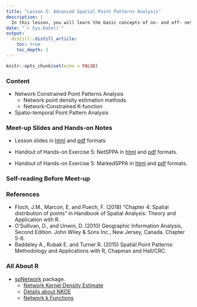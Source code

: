 ```yaml
---
title: "Lesson 5: Advanced Spatial Point Patterns Analysis"
description: |
  In this lesson, you will learn the basic concepts of on- and off- network spatial point processes and a family of spatial statistics methods for analysing network constrained spatial point processes.
date: "`r Sys.Date()`"
output:
  distill::distill_article:
    toc: true
    toc_depth: 3
---
```


```r
knitr::opts_chunk$set(echo = FALSE)
```

### Content

- Network Constrained Point Patterns Analysis
    - Network point density estimation methods
    - Network-Constrained K-function
- Spatio-temporal Point Pattern Analysis

### Meet-up Slides and Hands-on Notes 

- Lesson slides in [html](../lesson/Lesson05/Lesson05-NetSPPA.html) and [pdf](../lesson/lesson05/Lesson05-NetSPPA.pdf) formats

- Handout of Hands-on Exercise 5: NetSPPA in [html](../Hands-on_Ex/Hands-on_Ex05/Hands-on_Ex05-NetSPPA.html) and [pdf](../Hands-on_Ex/Hands-on_Ex05/Hands-on_Ex05-NetSPPA.pdf) formats.

- Handout of Hands-on Exercise 5: MarkedSPPA in [html](../Hands-on_Ex/Hands-on_Ex05/Hands-on_Ex05-MarkedSPPA.html) and [pdf](../Hands-on_Ex/Hands-on_Ex05/Hands-on_Ex05-MarkedSPPA.pdf) formats.

### Self-reading Before Meet-up

### References

- Floch, J.M., Marcon, E. and Puech, F. (2018) “Chapter 4: Spatial distribution of points” in Handbook of Spatial Analysis: Theory and Application with R. 
- O’Sullivan, D., and Unwin, D. (2010) Geographic Information Analysis, Second Edition. John Wiley & Sons Inc., New Jersey, Canada. Chapter 5-6. 
- Baddeley A.,  Rubak E. and Turner R. (2015) Spatial Point Patterns: Methodology and Applications with R, Chapman and Hall/CRC.

### All About R

- [spNetwork](https://cran.r-project.org/web/packages/spNetwork/) package.
    - [Network Kernel Density Estimate](https://cran.r-project.org/web/packages/spNetwork/vignettes/NKDE.html)
    - [Details about NKDE](https://cran.r-project.org/web/packages/spNetwork/vignettes/NKDEdetailed.html)
    - [Network k Functions](https://cran.r-project.org/web/packages/spNetwork/vignettes/KNetworkFunctions.html)







